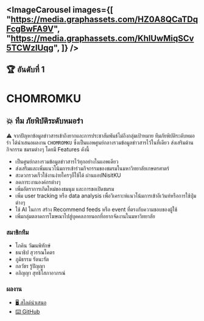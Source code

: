 
<ImageCarousel
    images={[
        "https://media.graphassets.com/HZ0A8QCaTDqFcgBwFA9V",
        "https://media.graphassets.com/KhlUwMiqSCv5TCWzIUqg",
    ]}
/>
--- 
## 🏆 อันดับที่ 1
# CHOMROMKU
## 💥 ทีม ภัยพิบัติระดับหมอรำ
 ⚠️ จากปัญหาข้อมูลข่าวสารเข้าถึงยากและการประชาสัมพันธ์ไม่ถึงกลุ่มเป้าหมาย ทีมภัยพิบัติระดับหมอรำ ได้นำเสนอผลงาน `CHOMROMKU`
ซึ่งเป็นแอพศูนย์กลางรวมข้อมูลข่าวสารไว้ในที่เดียว ส่งเสริมด้านกิจกรรม ชมรมต่างๆ โดยมี
Features ดังนี้

-   เป็นศูนย์กลางรวมข้อมูลข่าวสารไว้ทุกอย่างในแอพเดียว
-   ส่งเสริมและเพิ่มแนวโน้มการเข้าร่วมกิจกรรมของชมรมในมหาวิทยาลัยเกษตรศาตร์
-   สะดวกรวดเร็วใช้งานง่ายใครๆก็ใช้ได้ ผ่านแอปNisitKU
-   ลดภาระงานองค์กรต่างๆ
-   เพิ่มอัตราการเกิดใหม่ของชมนุม และการขอเปิดชมรม
-   เพิ่ม user tracking หรือ data analysis เพื่อวิเคราะห์แนวโน้มการเข้าอีเว้นท์หรือการใช้ปุ่มต่างๆ
-   ใช้ AI ในการ สร้าง Recommend feeds หรือ event ที่ตรงกับความชอบของผู้ใช้
-   เพิ่มกลุ่มตลาดการโฆษณาไปสู่บุคคลภายนอกที่อยากจัดงานในมหาวิทยาลัย

### สมาชิกทีม
- โภคิน วัฒนพิทักษ์
- ธนาธิป สุวรรณโคตร
- ภูมิธรรม รัตนะรัต
- กลวัชร รู้ปัญญา
- อภิญญา สุทธิโสภาอาภรณ์

### ผลงาน
-   [🖥️ สไลด์นำเสนอ](https://drive.google.com/file/d/1WX1BZ6cFhC2dIlkqGUkNl7aJh4e-BVU3/view)
-   [⌨️ ⁠GitHub](https://github.com/hackathon-ku/hackathon-2023-team)
